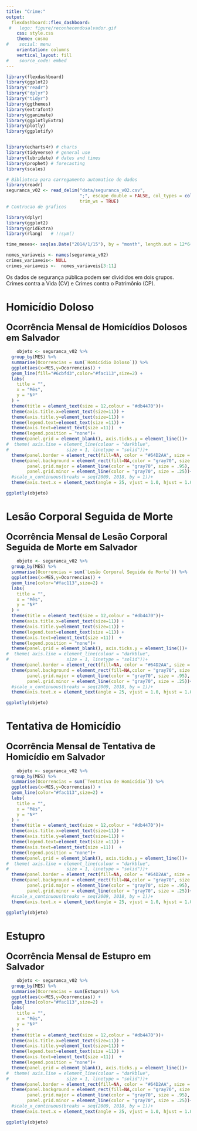 ```yaml
---
title: "Crime:"
output: 
  flexdashboard::flex_dashboard:
 #   logo: figure/reconhecendosalvador.gif
    css: style.css
    theme: cosmo
#    social: menu
    orientation: columns
    vertical_layout: fill
#    source_code: embed
---
```




```r
library(flexdashboard)
library(ggplot2)
library("readr")
library("dplyr")
library("tidyr")
library(ggthemes)
library(extrafont)
library(gganimate)
library(ggplotlyExtra)
library(plotly)
library(ggplotify)


library(echarts4r) # charts
library(tidyverse) # general use
library(lubridate) # dates and times
library(prophet) # forecasting
library(scales)

# Biblioteca para carregamento automatico de dados 
library(readr)
seguranca_v02 <- read_delim("data/seguranca_v02.csv", 
                            ";", escape_double = FALSE, col_types = cols(MES = col_date(format = "%Y-%d-%m")), 
                            trim_ws = TRUE)
# Contrucao de graficos

library(dplyr)
library(ggplot2)
library(gridExtra)
library(rlang)   # !!sym()

time_meses<- seq(as.Date("2014/1/15"), by = "month", length.out = 12*6+6)

nomes_variaveis <- names(seguranca_v02) 
crimes_variaveis<- NULL
crimes_variaveis <-  nomes_variaveis[3:11]


```

Os dados de segurança pública podem ser divididos em dois grupos.
Crimes contra a Vida (CV) e Crimes contra o Patrimônio (CP).  

Homicídio Doloso 
================================
### <font size="5"> **Ocorrência Mensal de Homicídios Dolosos em Salvador** </font>


```r

	objeto <- seguranca_v02 %>% 
  group_by(MES) %>%
  summarise(Ocorrencias = sum(`Homicídio Doloso`)) %>%
  ggplot(aes(x=MES,y=Ocorrencias)) +
  geom_line(fill="#6cbfd3",color="#fac113",size=2) +
  labs(
    title = "",
    x = "Mês",
    y = "Nº"
  ) +
  theme(title = element_text(size = 12,colour = "#db4470"))+
  theme(axis.title.x=element_text(size=11)) +
  theme(axis.title.y=element_text(size=11)) +
  theme(legend.text=element_text(size =11)) +
  theme(axis.text=element_text(size =11))  +
  theme(legend.position = "none")+
  theme(panel.grid = element_blank(), axis.ticks.y = element_line())+
#  theme( axis.line = element_line(colour = "darkblue",
#                      size = 1, linetype = "solid"))+
  theme(panel.border = element_rect(fill=NA, color = "#64D2AA", size = 2))+
  theme(panel.background = element_rect(fill=NA,color = "gray70", size = 2),
        panel.grid.major = element_line(color = "gray70", size = .95),
        panel.grid.minor = element_line(color = "gray70", size = .25))+
  #scale_x_continuous(breaks = seq(2009, 2018, by = 1))+
  theme(axis.text.x = element_text(angle = 25, vjust = 1.0, hjust = 1.0))+scale_x_date(breaks = "6 month", minor_breaks = "1 month",labels=date_format("%b %y"))

ggplotly(objeto)

```

Lesão Corporal Seguida de Morte 
================================
### <font size="5"> **Ocorrência Mensal de Lesão Corporal Seguida de Morte em Salvador** </font>


```r

	objeto <- seguranca_v02 %>% 
  group_by(MES) %>%
  summarise(Ocorrencias = sum(`Lesão Corporal Seguida de Morte`)) %>%
  ggplot(aes(x=MES,y=Ocorrencias)) +
  geom_line(color="#fac113",size=2) +
  labs(
    title = "",
    x = "Mês",
    y = "Nº"
  ) +
  theme(title = element_text(size = 12,colour = "#db4470"))+
  theme(axis.title.x=element_text(size=11)) +
  theme(axis.title.y=element_text(size=11)) +
  theme(legend.text=element_text(size =11)) +
  theme(axis.text=element_text(size =11))  +
  theme(legend.position = "none")+
  theme(panel.grid = element_blank(), axis.ticks.y = element_line())+
#  theme( axis.line = element_line(colour = "darkblue",
#                      size = 1, linetype = "solid"))+
  theme(panel.border = element_rect(fill=NA, color = "#64D2AA", size = 2))+
  theme(panel.background = element_rect(fill=NA,color = "gray70", size = 2),
        panel.grid.major = element_line(color = "gray70", size = .95),
        panel.grid.minor = element_line(color = "gray70", size = .25))+
  #scale_x_continuous(breaks = seq(2009, 2018, by = 1))+
  theme(axis.text.x = element_text(angle = 25, vjust = 1.0, hjust = 1.0))+scale_x_date(breaks = "6 month", minor_breaks = "1 month",labels=date_format("%b %y"))

ggplotly(objeto)

```

Tentativa de Homicídio 
================================
### <font size="5"> **Ocorrência Mensal de Tentativa de Homicídio em Salvador** </font>


```r

	objeto <- seguranca_v02 %>% 
  group_by(MES) %>%
  summarise(Ocorrencias = sum(`Tentativa de Homicídio`)) %>%
  ggplot(aes(x=MES,y=Ocorrencias)) +
  geom_line(color="#fac113",size=2) +
  labs(
    title = "",
    x = "Mês",
    y = "Nº"
  ) +
  theme(title = element_text(size = 12,colour = "#db4470"))+
  theme(axis.title.x=element_text(size=11)) +
  theme(axis.title.y=element_text(size=11)) +
  theme(legend.text=element_text(size =11)) +
  theme(axis.text=element_text(size =11))  +
  theme(legend.position = "none")+
  theme(panel.grid = element_blank(), axis.ticks.y = element_line())+
#  theme( axis.line = element_line(colour = "darkblue",
#                      size = 1, linetype = "solid"))+
  theme(panel.border = element_rect(fill=NA, color = "#64D2AA", size = 2))+
  theme(panel.background = element_rect(fill=NA,color = "gray70", size = 2),
        panel.grid.major = element_line(color = "gray70", size = .95),
        panel.grid.minor = element_line(color = "gray70", size = .25))+
  #scale_x_continuous(breaks = seq(2009, 2018, by = 1))+
  theme(axis.text.x = element_text(angle = 25, vjust = 1.0, hjust = 1.0))+scale_x_date(breaks = "6 month", minor_breaks = "1 month",labels=date_format("%b %y"))

ggplotly(objeto)

```

Estupro
================================
### <font size="5"> **Ocorrência Mensal de Estupro em Salvador** </font>


```r

	objeto <- seguranca_v02 %>% 
  group_by(MES) %>%
  summarise(Ocorrencias = sum(Estupro)) %>%
  ggplot(aes(x=MES,y=Ocorrencias)) +
  geom_line(color="#fac113",size=2) +
  labs(
    title = "",
    x = "Mês",
    y = "Nº"
  ) +
  theme(title = element_text(size = 12,colour = "#db4470"))+
  theme(axis.title.x=element_text(size=11)) +
  theme(axis.title.y=element_text(size=11)) +
  theme(legend.text=element_text(size =11)) +
  theme(axis.text=element_text(size =11))  +
  theme(legend.position = "none")+
  theme(panel.grid = element_blank(), axis.ticks.y = element_line())+
#  theme( axis.line = element_line(colour = "darkblue",
#                      size = 1, linetype = "solid"))+
  theme(panel.border = element_rect(fill=NA, color = "#64D2AA", size = 2))+
  theme(panel.background = element_rect(fill=NA,color = "gray70", size = 2),
        panel.grid.major = element_line(color = "gray70", size = .95),
        panel.grid.minor = element_line(color = "gray70", size = .25))+
  #scale_x_continuous(breaks = seq(2009, 2018, by = 1))+
  theme(axis.text.x = element_text(angle = 25, vjust = 1.0, hjust = 1.0))+scale_x_date(breaks = "6 month", minor_breaks = "1 month",labels=date_format("%b %y"))

ggplotly(objeto)

```
